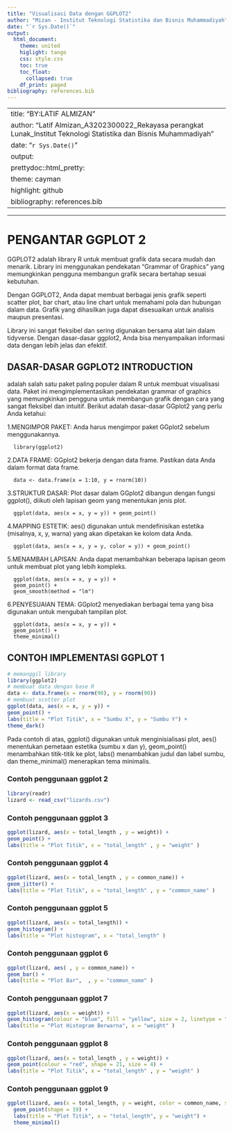 ```yaml
---
title: "Visualisasi Data dengan GGPLOT2"
author: "Mizan - Institut Teknologi Statistika dan Bisnis Muhammadiyah"
date: "`r Sys.Date()`"
output: 
  html_document:
    theme: united
    higlight: tango
    css: style.css
    toc: true
    toc_float:
      collapsed: true
    df_print: paged
bibliography: references.bib
---
```


---
title: "BY:LATIF ALMIZAN"
author: "Latif Almizan_A3202300022_Rekayasa perangkat Lunak_Institut Teknologi Statistika dan Bisnis Muhammadiyah"
date: "`r Sys.Date()`"
output:
  prettydoc::html_pretty:
    theme: cayman
    highlight: github
bibliography: references.bib
---

---




# PENGANTAR GGPLOT 2

GGPLOT2 adalah library R untuk membuat grafik data secara mudah dan menarik. Library ini menggunakan pendekatan "Grammar of Graphics" yang memungkinkan pengguna membangun grafik secara bertahap sesuai kebutuhan.

Dengan GGPLOT2, Anda dapat membuat berbagai jenis grafik seperti scatter plot, bar chart, atau line chart untuk memahami pola dan hubungan dalam data. Grafik yang dihasilkan juga dapat disesuaikan untuk analisis maupun presentasi.

Library ini sangat fleksibel dan sering digunakan bersama alat lain dalam tidyverse. Dengan dasar-dasar ggplot2, Anda bisa menyampaikan informasi data dengan lebih jelas dan efektif.

## DASAR-DASAR GGPLOT2 INTRODUCTION

adalah salah satu paket paling populer dalam R untuk membuat visualisasi data. Paket ini mengimplementasikan pendekatan grammar of graphics yang memungkinkan pengguna untuk membangun grafik dengan cara yang sangat fleksibel dan intuitif.
Berikut adalah dasar-dasar GGplot2 yang perlu Anda ketahui:

1.MENGIMPOR PAKET: Anda harus mengimpor paket GGplot2 sebelum menggunakannya.
```
  library(ggplot2)
```
2.DATA FRAME: GGplot2 bekerja dengan data frame. Pastikan data Anda dalam format data frame.
```
  data <- data.frame(x = 1:10, y = rnorm(10))
```

3.STRUKTUR DASAR: Plot dasar dalam GGplot2 dibangun dengan fungsi ggplot(), diikuti oleh lapisan geom yang menentukan jenis plot.
```
  ggplot(data, aes(x = x, y = y)) + geom_point()
```

4.MAPPING ESTETIK: aes() digunakan untuk mendefinisikan estetika (misalnya, x, y, warna) yang akan dipetakan ke kolom data Anda.
```
  ggplot(data, aes(x = x, y = y, color = y)) + geom_point()
```

5.MENAMBAH LAPISAN: Anda dapat menambahkan beberapa lapisan geom untuk membuat plot yang lebih kompleks.
```
  ggplot(data, aes(x = x, y = y)) +
  geom_point() +
  geom_smooth(method = "lm")
```

6.PENYESUAIAN TEMA: GGplot2 menyediakan berbagai tema yang bisa digunakan untuk mengubah tampilan plot.
```
  ggplot(data, aes(x = x, y = y)) + 
  geom_point() +
  theme_minimal()
```

## CONTOH IMPLEMENTASI GGPLOT 1
```r
# memanggil library
library(ggplot2)
# membuat data dengan base R
data <- data.frame(x = rnorm(90), y = rnorm(90))
# membuat scotter plot
ggplot(data, aes(x = x, y = y)) + 
geom_point() + 
labs(title = "Plot Titik", x = "Sumbu X", y = "Sumbu Y") +
theme_dark()
```



Pada contoh di atas, ggplot() digunakan untuk menginisialisasi plot, aes() menentukan pemetaan estetika (sumbu x dan y), geom_point() menambahkan titik-titik ke plot, labs() menambahkan judul dan label sumbu, dan theme_minimal() menerapkan tema minimalis.

### Contoh penggunaan ggplot 2
```r
library(readr)
lizard <- read_csv("lizards.csv")
```

### Contoh penggunaan ggplot 3
```r
ggplot(lizard, aes(x = total_length , y = weight)) + 
geom_point() +
labs(title = "Plot Titik", x = "total_length" , y = "weight" )
```

### Contoh penggunaan ggplot 4
```r
ggplot(lizard, aes(x = total_length , y = common_name)) + 
geom_jitter() +
labs(title = "Plot Titik", x = "total_length" , y = "common_name" )
```

### Contoh penggunaan ggplot 5
```r
ggplot(lizard, aes(x = total_length)) + 
geom_histogram() +
labs(title = "Plot histogram", x = "total_length" )
```

### Contoh penggunaan ggplot 6
```r
ggplot(lizard, aes( , y = common_name)) + 
geom_bar() +
labs(title = "Plot Bar",  , y = "common_name" )
```

### Contoh penggunaan ggplot 7
```r
ggplot(lizard, aes(x = weight)) + 
geom_histogram(colour = "blue", fill = "yellow", size = 2, linetype = "dotted") +
labs(title = "Plot Histogram Berwarna", x = "weight" )
```

### Contoh penggunaan ggplot 8
```r
ggplot(lizard, aes(x = total_length , y = weight)) + 
geom_point(colour = "red", shape = 21, size = 4) +
labs(title = "Plot Titik", x = "total_length" , y = "weight" )
```

### Contoh penggunaan ggplot 9
```r
ggplot(lizard, aes(x = total_length, y = weight, color = common_name, size = total_length)) + 
  geom_point(shape = 19) + 
  labs(title = "Plot Titik", x = "total_length", y = "weight") +
  theme_minimal()
```

